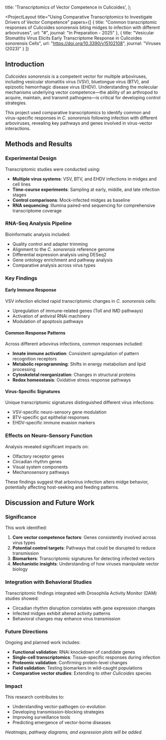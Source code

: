 
  title: 'Transcriptomics of Vector Competence in Culicoides',
};

<ProjectLayout
  title="Using Comparative Transcriptomics to Investigate Drivers of Vector Competence"
  papers={[
    {
      title: "Common transcriptomic responses of Culicoides sonorensis biting midges to infection with different arboviruses",
      url: "#",
      journal: "In Preparation - 2025"
    },
    {
      title: "Vesicular Stomatitis Virus Elicits Early Transcriptome Response in Culicoides sonorensis Cells",
      url: "https://doi.org/10.3390/v15102108",
      journal: "Viruses (2023)"
    }
  ]}
>

## Introduction

*Culicoides sonorensis* is a competent vector for multiple arboviruses, including vesicular stomatitis virus (VSV), bluetongue virus (BTV), and epizootic hemorrhagic disease virus (EHDV). Understanding the molecular mechanisms underlying vector competence—the ability of an arthropod to acquire, maintain, and transmit pathogens—is critical for developing control strategies.

This project used comparative transcriptomics to identify common and virus-specific responses in *C. sonorensis* following infection with different arboviruses, revealing key pathways and genes involved in virus-vector interactions.

## Methods and Results

### Experimental Design

Transcriptomic studies were conducted using:

- **Multiple virus systems**: VSV, BTV, and EHDV infections in midges and cell lines
- **Time-course experiments**: Sampling at early, middle, and late infection stages
- **Control comparisons**: Mock-infected midges as baseline
- **RNA sequencing**: Illumina paired-end sequencing for comprehensive transcriptome coverage

### RNA-Seq Analysis Pipeline

Bioinformatic analysis included:

- Quality control and adapter trimming
- Alignment to the *C. sonorensis* reference genome
- Differential expression analysis using DESeq2
- Gene ontology enrichment and pathway analysis
- Comparative analysis across virus types

### Key Findings

#### Early Immune Response

VSV infection elicited rapid transcriptomic changes in *C. sonorensis* cells:

- Upregulation of immune-related genes (Toll and IMD pathways)
- Activation of antiviral RNAi machinery
- Modulation of apoptosis pathways

#### Common Response Patterns

Across different arbovirus infections, common responses included:

- **Innate immune activation**: Consistent upregulation of pattern recognition receptors
- **Metabolic reprogramming**: Shifts in energy metabolism and lipid processing
- **Cytoskeletal reorganization**: Changes in structural proteins
- **Redox homeostasis**: Oxidative stress response pathways

#### Virus-Specific Signatures

Unique transcriptomic signatures distinguished different virus infections:

- VSV-specific neuro-sensory gene modulation
- BTV-specific gut epithelial responses
- EHDV-specific immune evasion markers

### Effects on Neuro-Sensory Function

Analysis revealed significant impacts on:

- Olfactory receptor genes
- Circadian rhythm genes
- Visual system components
- Mechanosensory pathways

These findings suggest that arbovirus infection alters midge behavior, potentially affecting host-seeking and feeding patterns.

## Discussion and Future Work

### Significance

This work identified:

1. **Core vector competence factors**: Genes consistently involved across virus types
2. **Potential control targets**: Pathways that could be disrupted to reduce transmission
3. **Biomarkers**: Transcriptomic signatures for detecting infected vectors
4. **Mechanistic insights**: Understanding of how viruses manipulate vector biology

### Integration with Behavioral Studies

Transcriptomic findings integrated with Drosophila Activity Monitor (DAM) studies showed:

- Circadian rhythm disruption correlates with gene expression changes
- Infected midges exhibit altered activity patterns
- Behavioral changes may enhance virus transmission

### Future Directions

Ongoing and planned work includes:

- **Functional validation**: RNAi knockdown of candidate genes
- **Single-cell transcriptomics**: Tissue-specific responses during infection
- **Proteomic validation**: Confirming protein-level changes
- **Field validation**: Testing biomarkers in wild-caught populations
- **Comparative vector studies**: Extending to other *Culicoides* species

### Impact

This research contributes to:

- Understanding vector-pathogen co-evolution
- Developing transmission-blocking strategies
- Improving surveillance tools
- Predicting emergence of vector-borne diseases

*Heatmaps, pathway diagrams, and expression plots will be added.*

</ProjectLayout>

